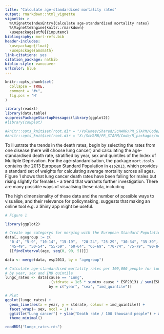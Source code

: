 ```yaml
---
title: "Calculate age-standardised mortality rates"
output: rmarkdown::html_vignette
vignette: >
  %\VignetteIndexEntry{Calculate age-standardised mortality rates}
  %\VignetteEngine{knitr::rmarkdown}
  \usepackage[utf8]{inputenc}
bibliography: mort-refs.bib
header-includes:
  \usepackage{float}
  \usepackage{amsmath}
link-citations: yes
citation_package: natbib
biblio-style: vancouver
urlcolor: blue
---
```



```r
knitr::opts_chunk$set(
  collapse = TRUE,
  comment = "#>",
  fig.pos = 'H'
)

library(readxl)
library(data.table)
suppressPackageStartupMessages(library(ggplot2))
#library(cowplot)

#knitr::opts_knit$set(root.dir = "/Volumes/Shared/ScHARR/PR_STAPM/Code/R_packages/mort.tools")
#knitr::opts_knit$set(root.dir = "X:/ScHARR/PR_STAPM/Code/R_packages/mort.tools")

```

To illustrate the trends in the death rates, begin by selecting the rates from one disease (here will choose lung cancer) and calculating the age-standardised death rate, stratified by year, sex and quintiles of the Index of Multiple Deprivation. For the age-standardisation, the package `mort.tools` contains the 2013 European Standard Population in `esp2013`, which provides a standard set of weights for calculating average mortality across all ages. Figure 1 shows that lung cancer death rates have been falling for males but rising slightly for females - a trend that warrants further investigation. There are many possible ways of visualising these data, including  

\begin{itemize}
\item lexis surfaces showing the age, period and cohort effects
\item age-distributions of mortality by cause
\item trends in the distribution of deaths among causes
\end{itemize}  

The high dimensionality of these data and the number of possible ways to visualise, and their relevance for policymaking, suggests that making an online tool e.g. a Shiny app might be useful.  


```r

# Figure 1

library(ggplot2)

# Create age categorys for merging with the European Standard Population
data[, agegroup := c(
  "0-4", "5-9", "10-14", "15-19",  "20-24", "25-29", "30-34", "35-39", "40-44", 
  "45-49", "50-54", "55-59", "60-64", "65-69", "70-74", "75-79", "80-84", "85-89", "90+"
  )[findInterval(age, seq(0, 90, 5))]]

data <- merge(data, esp2013, by = "agegroup")

# Calculate age-standardised mortality rates per 100,000 people for lung cancer 
# by year, sex and IMD quintile
lungc_rates <- data[cause == "Lung", 
                    .(stdrate = 1e5 * sum(mx_cause * ESP2013) / sum(ESP2013)), 
                    by = c("year", "sex", "imd_quintile")]

# Plot
ggplot(lungc_rates) +
  geom_line(aes(x = year, y = stdrate, colour = imd_quintile)) +
  facet_wrap(~ sex, ncol = 1) +
  ggtitle("Lung cancer") + ylab("Death rate / 100 thousand people") + xlab("year") +
  theme_minimal()

```

```r
readRDS("lungc_rates.rds")

```  
































































